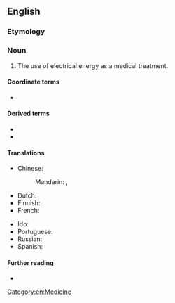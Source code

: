 ==English==

===Etymology===
{{prefix|en|electro|therapy}}

===Noun===
{{en-noun}}

# The use of electrical energy as a medical treatment.

====Coordinate terms====
* {{l|en|electroanesthesia}}

====Derived terms====
* {{l|en|electrotherapist}}
* {{l|en|electrotherapeutic}}

====Translations====
{{trans-top|use of electrical energy as a medical treatment}}
* Chinese:
*: Mandarin: {{t+|cmn|電療法}}, {{t+|cmn|电疗法|tr=diànliáofǎ}}
* Dutch: {{t+|nl|elektrotherapie|f}}
* Finnish: {{t|fi|elektroterapia}}
* French: {{t+|fr|électrothérapie|f}}
{{trans-mid}}
* Ido: {{t+|io|elektroterapio}}
* Portuguese: {{t|pt|eletroterapia|f}}
* Russian: {{t+|ru|электротерапи́я|f|sc=Cyrl}}
* Spanish: {{t|es|electroterapia|f}}
{{trans-bottom}}

====Further reading====
* {{pedialite|Electroconvulsive_therapy}}

[[Category:en:Medicine]]